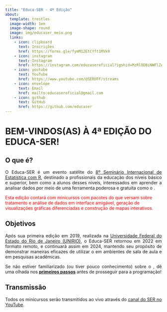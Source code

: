 ```yaml
---
title: "Educa-SER - 4ª Edição"
about:
  template: trestles
  image-width: 1em
  image-shape: round
  image: img/educaser_meio.png
  links:
    - icon: clipboard
      text: Inscrições
      href: https://forms.gle/fymM12EtCYft1MVk9
    - icon: instagram
      text: Instagram
      href: https://instagram.com/educaseroficial?igshid=MzRlODBiNWFlZA==
    - icon: youtube
      text: YouTube
      href: https://www.youtube.com/@SERUFF/streams
    - icon: envelope
      text: Email
      href: mailto:educaseroficial@gmail.com
    - icon: github
      text: GitHub
      href: https://github.com/educaser
---
```


<h1>BEM-VINDOS(AS) À 4ª EDIÇÃO DO EDUCA-SER!</h1>

## O que é?

<div style="text-align: justify;">
<p>
<i class="fa-solid fa-comment"></i> O Educa-SER é um evento satélite do <a href="https://ser.uff.br/" target="_blank">8º Seminário Internacional de Estatística com R</a>, destinado a profissionais da educação dos níveis básico e superior, bem como a alunos desses níveis, interessados em aprender a analisar dados por meio de uma ferramenta poderosa e gratuita como o <a href="https://www.r-project.org/" target="_blank"><i class="fa-brands fa-r-project"></i></a>.
</p>
</div>


<span style="color:red;">Esta edição contará com minicursos com pacotes do <a href="https://www.r-project.org/" target="_blank"><i class="fa-brands fa-r-project"></i></a> que versam sobre tratamento e análise de dados em interface amigável, geração de visualizações gráficas diferenciadas e construção de mapas interativos.</span>

## Objetivos

<div style="text-align: justify;">
<p>
<i class="fa-solid fa-bullseye"></i> Após sua primeira edição em 2019, realizada na <a href="https://www.unirio.br/" target="_blank">Universidade Federal do Estado do Rio de Janeiro (UNIRIO)</a>, o Educa-SER retornou em 2022 em formato remoto, e continuará assim em 2024, mantendo seu propósito de demonstrar maneiras eficazes de utilizar o <a href="https://www.r-project.org/" target="_blank"><i class="fa-brands fa-r-project"></i></a> em ambientes de sala de aula e em pesquisas acadêmicas.</p>
</div>

<div style="text-align: justify;">
<p>
<i class="fa-solid fa-triangle-exclamation"></i> Se não estiver familiarizado (ou tiver pouco conhecimento) sobre o <a href="https://www.r-project.org/" target="_blank"><i class="fa-brands fa-r-project"></i></a>, dê uma olhada nos [**primeiros passos**](passos/index.qmd) antes de prosseguir para a programação!
</p>
</div>

## Transmissão
<div style="text-align: justify;">
<p>
<i class="fa-brands fa-youtube"></i> Todos os minicursos serão transmitidos ao vivo através do <a href="https://www.youtube.com/@SERUFF/streams" target="_blank">canal do SER no YouTube</a>.
</p>
</div>
